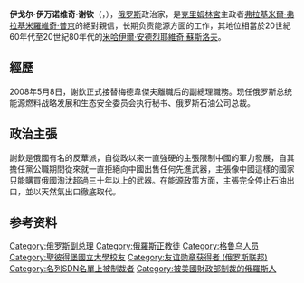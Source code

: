 {{Infobox Politician
| name          = 伊戈尔·伊万诺维奇·谢钦<br>Игорь Иванович Сечин
| image         = Igor Sechin1 (cropped).jpg
| caption       =
| office        = [[俄羅斯|俄羅斯]][[副總理|第一副總理]]
| term_start    = 2008年5月8日
| term_end      = 2012年5月21日
| predecessor   =
| successor     =
| birth_date    = {{birth date and age|1960|09|07}}
| birth_place   = {{USSR}}[[俄羅斯蘇維埃聯邦社會主義共和國|俄羅斯聯邦]][[列寧格勒|列寧格勒]]
| party         = [[統一俄羅斯黨|統一俄羅斯黨]]
| religion      = [[东正教|东正教]]
}}

'''伊戈尔·伊万诺维奇·谢钦'''（{{lang|ru|'''Игорь Иванович Сечин'''}}，{{bd|1960年|9月7日|catIdx=L}}），[[俄罗斯|俄罗斯]]政治家，是[[克里姆林宮|克里姆林宮]]主政者[[弗拉基米爾·弗拉基米羅維奇·普京|弗拉基米爾·弗拉基米羅維奇·普京]]的絕對親信，长期负责能源方面的工作，其地位相當於20世紀60年代至20世紀80年代的[[米哈伊爾·安德烈耶維奇·蘇斯洛夫|米哈伊爾·安德烈耶維奇·蘇斯洛夫]]。

==經歷==
2008年5月8日，謝欽正式接替梅德韋傑夫離職后的副總理職務。现任俄罗斯总统能源燃料战略发展和生态安全委员会执行秘书、俄罗斯石油公司总裁。

==政治主張==
謝欽是俄國有名的反華派，自從政以來一直強硬的主張限制中國的軍力發展，自其擔任黨公職期間從來就一直拒絕向中國出售任何先進武器，主張像中國這樣的國家只能購買俄國淘汰超過三十年以上的武器。在能源政策方面，主張完全停止石油出口，並以天然氣出口徹底取代。

== 参考资料 ==
{{commonscat|Igor Sechin}}
{{reflist}}

{{Authority control}}
{{Russia-poli-bio-stub}}
{{DEFAULTSORT:Сечин, Игорь Иванович}}

[[Category:俄罗斯副总理|Category:俄罗斯副总理]]
[[Category:俄羅斯正教徒|Category:俄羅斯正教徒]]
[[Category:格鲁乌人员|Category:格鲁乌人员]]
[[Category:聖彼得堡國立大學校友|Category:聖彼得堡國立大學校友]]
[[Category:友谊勋章获得者_(俄罗斯联邦)|Category:友谊勋章获得者 (俄罗斯联邦)]]
[[Category:名列SDN名單上被制裁者|Category:名列SDN名單上被制裁者]]
[[Category:被美國財政部制裁的俄羅斯人|Category:被美國財政部制裁的俄羅斯人]]